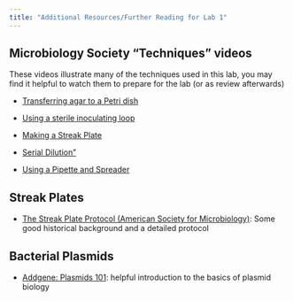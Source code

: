 ```yaml
---
title: "Additional Resources/Further Reading for Lab 1"
---
```


## Microbiology Society "Techniques" videos

These videos illustrate many of the techniques used in this lab, you may find it helpful to watch them to prepare for the lab (or as review afterwards)

* <a href="https://youtu.be/5eRhLVPJ37E?si=SHbJLyF0a5Ypuvcw">Transferring agar to a Petri dish</a>

* <a href="https://youtu.be/5k6yShM_Avo?si=FSaXNRxFfkXoO-4g">Using a sterile inoculating loop</a>

* <a href="https://youtu.be/800uUVu0aY4?si=Qt5yxhBSUaCteF9i">Making a Streak Plate</a>

* <a href="https://youtu.be/ss_AIXee8Lc?si=4J3NJuqmDsnX2AQx">Serial Dilution"</a>

* <a href="https://youtu.be/-RQOZNv160c?si=jZmntHe7y8-YskVd">Using a Pipette and Spreader</a>

## Streak Plates

* <a href="https://asm.org/ASM/media/Protocol-Images/The-Streak-Plate-Protocol.pdf">The Streak Plate Protocol (American Society for Microbiology)</a>: Some good historical background and a detailed protocol


## Bacterial Plasmids

* <a href="https://blog.addgene.org/plasmids-101-what-is-a-plasmid">Addgene: Plasmids 101</a>: helpful introduction to the basics of plasmid biology